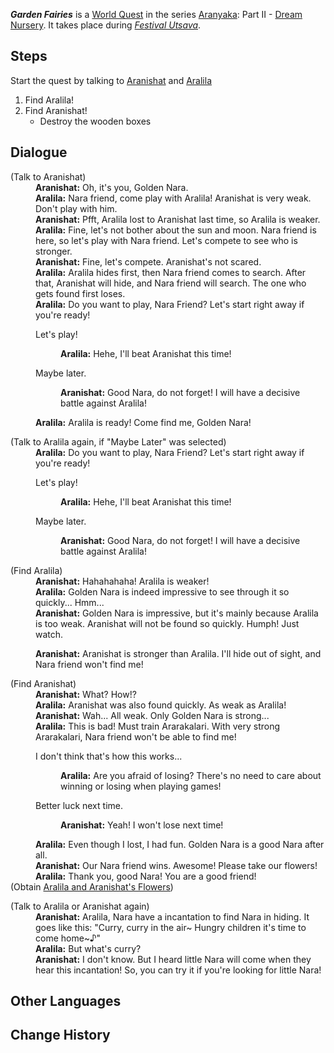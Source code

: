 {{Quest Infobox
|id            = 73041
|image         = World Quest Garden Fairies.jpg
|type          = World
|chapter       = Aranyaka
|act           = Dream Nursery
|actType       = Part
|actNum        = II
|part          = 
|summary       = <!-- editor written summary. quest description goes to dialogue -->
|requirement   = Complete step 1 of [[Festival Utsava]]
|characters    = Aralila; Aranishat; Paimon; Traveler
|startLocation = [[Vanarana]], [[Sumeru]]
|region        = Sumeru
|area          = Vanarana
|next          = 
|exp           = 150
|mora          = 20,000
|primogems     = 20
|other         = {{Card|Aralila and Aranishat's Flowers|1}}
}}
'''''Garden Fairies''''' is a [[World Quest]] in the series [[Aranyaka]]: Part II - [[Dream Nursery]]. It takes place during ''[[Festival Utsava]]''.

==Steps==
Start the quest by talking to [[Aranishat]] and [[Aralila]]
# Find Aralila!
# Find Aranishat!
#* Destroy the wooden boxes

==Dialogue==
{{Quest Description|At Festival Utsava, Aralila and Aranishat seem to be fighting over something...}}
{{Dialogue start}}
;(Talk to Aranishat)
:'''Aranishat:''' Oh, it's you, Golden Nara.
:'''Aralila:''' Nara friend, come play with Aralila! Aranishat is very weak. Don't play with him.
:'''Aranishat:''' Pfft, Aralila lost to Aranishat last time, so Aralila is weaker.
:'''Aralila:''' Fine, let's not bother about the sun and moon. Nara friend is here, so let's play with Nara friend. Let's compete to see who is stronger.
:'''Aranishat:''' Fine, let's compete. Aranishat's not scared.
:'''Aralila:''' Aralila hides first, then Nara friend comes to search. After that, Aranishat will hide, and Nara friend will search. The one who gets found first loses.
:'''Aralila:''' Do you want to play, Nara Friend? Let's start right away if you're ready!
:{{DIcon}} Let's play!
::'''Aralila:''' Hehe, I'll beat Aranishat this time!
:{{DIcon}} Maybe later.
::'''Aranishat:''' Good Nara, do not forget! I will have a decisive battle against Aralila!

:'''Aralila:''' Aralila is ready! Come find me, Golden Nara!

;(Talk to Aralila again, if "Maybe Later" was selected)
:'''Aralila:''' Do you want to play, Nara Friend? Let's start right away if you're ready!
:{{DIcon}} Let's play!
::'''Aralila:''' Hehe, I'll beat Aranishat this time!
:{{DIcon}} Maybe later.
::'''Aranishat:''' Good Nara, do not forget! I will have a decisive battle against Aralila!

;(Find Aralila)
:'''Aranishat:''' Hahahahaha! Aralila is weaker!
:'''Aralila:''' Golden Nara is indeed impressive to see through it so quickly... Hmm...
:'''Aranishat:''' Golden Nara is impressive, but it's mainly because Aralila is too weak. Aranishat will not be found so quickly. Humph! Just watch.

:'''Aranishat:''' Aranishat is stronger than Aralila. I'll hide out of sight, and Nara friend won't find me!

;(Find Aranishat)
:'''Aranishat:''' What? How!?
:'''Aralila:''' Aranishat was also found quickly. As weak as Aralila!
:'''Aranishat:''' Wah... All weak. Only Golden Nara is strong...
:'''Aralila:''' This is bad! Must train Ararakalari. With very strong Ararakalari, Nara friend won't be able to find me!
:{{DIcon}} I don't think that's how this works...
::'''Aralila:''' Are you afraid of losing? There's no need to care about winning or losing when playing games!
:{{DIcon}} Better luck next time.
::'''Aranishat:''' Yeah! I won't lose next time!
:'''Aralila:''' Even though I lost, I had fun. Golden Nara is a good Nara after all.
:'''Aranishat:''' Our Nara friend wins. Awesome! Please take our flowers!
:'''Aralila:''' Thank you, good Nara! You are a good friend!
;(Obtain [[Aralila and Aranishat's Flowers]])

;(Talk to Aralila or Aranishat again)
:'''Aranishat:''' Aralila, Nara have a incantation to find Nara in hiding. It goes like this: "Curry, curry in the air~ Hungry children it's time to come home~♪"
:'''Aralila:''' But what's curry?
:'''Aranishat:''' I don't know. But I heard little Nara will come when they hear this incantation! So, you can try it if you're looking for little Nara!
{{Dialogue end}}

==Other Languages==
{{Other Languages
|en      = Garden Fairies
|zhs     = 花园的精灵
|zhs_rm  = Huāyuán de Jīnglíng
|zht     = 花園的精靈
|zht_rm  = Huāyuán de Jīnglíng
|zh_tl   = Spirits of the Garden
|zh_note = Without context, {{w|zh:精靈|精灵}} may also refer to elves, fairies, or others in different literary works.
|ja      = 花園の精霊
|ja_rm   = Hanazono no Seirei{{Assumed}}
|ja_tl   = Spirits of the Garden
|ko      = 화원의 요정
|ko_rm   = Hwawon-ui Yojeong
|ko_tl   = Garden Fairies
|es      = Duendes de jardín
|es_tl   = Garden Elves
|fr      = Les esprits du jardin
|fr_tl   = The Garden Spirits
|ru      = Духи сада
|ru_tl   = Ghosts of the Garden
|th      = ภูตในสวน
|th_rm   = 
|th_tl   = 
|vi      = {{tt|Tinh Linh|精靈}} Vườn Hoa
|vi_tl   = Flower Garden Fairies
|de      = Kleine Wesen des Gartens
|de_tl   = Little Creatures of the Garden
|id      = Peri Kebun
|id_tl   = Garden Fairies
|pt      = Espíritos do Jardim
|pt_tl   = Spirits of the Garden
|tr      = Bahçe Perileri
|tr_tl   = 
|it      = Fate del giardino
|it_tl   = 
}}

==Change History==
{{Change History|3.0}}